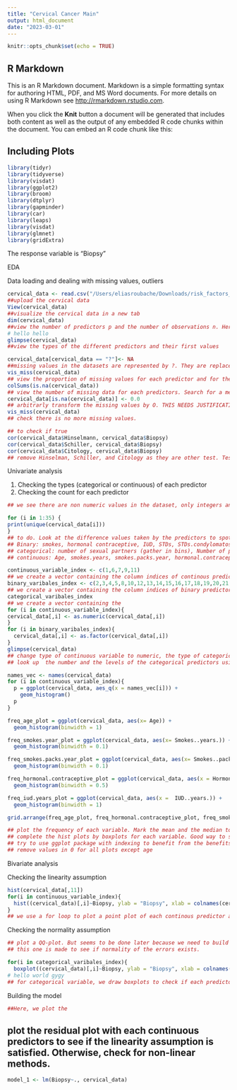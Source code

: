 ```yaml
---
title: "Cervical Cancer Main"
output: html_document
date: "2023-03-01"
---
```


```r
knitr::opts_chunk$set(echo = TRUE)
```

## R Markdown

This is an R Markdown document. Markdown is a simple formatting syntax for authoring HTML, PDF, and MS Word documents. For more details on using R Markdown see <http://rmarkdown.rstudio.com>.

When you click the **Knit** button a document will be generated that includes both content as well as the output of any embedded R code chunks within the document. You can embed an R code chunk like this:

## Including Plots


```r
library(tidyr)
library(tidyverse)
library(visdat)
library(ggplot2)
library(broom)
library(dtplyr)
library(gapminder)
library(car)
library(leaps)
library(visdat)
library(glmnet)
library(gridExtra)
```

The response variable is "Biopsy"


EDA

Data loading and dealing with missing values, outliers


```r
cervical_data <- read.csv("/Users/eliasroubache/Downloads/risk_factors_cervical_cancer.csv", header= TRUE) 
##upload the cervical data 
View(cervical_data) 
##visualize the cervical data in a new tab 
dim(cervical_data) 
##view the number of predictors p and the number of observations n. Here, p=35 and n=858. Search for a technique to output directly the number of predictors
# hello hello
glimpse(cervical_data)
##view the types of the different predictors and their first values
```

```r
cervical_data[cervical_data == "?"]<- NA 
##missing values in the datasets are represented by ?. They are replaced by NA, the value R matches for missing values. 
vis_miss(cervical_data)
## view the proportion of missing values for each predictor and for the whole data. 
colSums(is.na(cervical_data))
## view the number of missing data for each predictors. Search for a method that sees if the missing values are for the same observations. In this case, can we remove them? Idea: we can remove the predictors with more than 15% of the data missing.
cervical_data[is.na(cervical_data)] <- 0.0 
## arbitrarly transform the missing values by O. THIS NEEDS JUSTIFICATION.
vis_miss(cervical_data)
## check there is no more missing values. 
```
```r
## to check if true
cor(cervical_data$Hinselmann, cervical_data$Biopsy)
cor(cervical_data$Schiller, cervical_data$Biopsy)
cor(cervical_data$Citology, cervical_data$Biopsy)
## remove Hinselman, Schiller, and Citology as they are other test. Test relation 
```



Univariate analysis 

1. Checking the types (categorical or continuous) of each predictor
2. Checking the count for each predictor

```r
## we see there are non numeric values in the dataset, only integers and characters. 

for (i in 1:35) {
print(unique(cervical_data[i]))
}
## to do. Look at the difference values taken by the predictors to spot binary and categorical predictors. If there are 2 values, they are binary. All predictors that measures time are considered continuous (as time is infinite and can be split). Same argument for number of partners (it can be infinite). If the number of unique values is under 10 for other predictors, we say it is categorical. Between 10 and 20, gather in bins to create categorical. Otherwise, it is considered to be continuous.  
## Binary: smokes, hormonal contraceptive, IUD, STDs, STDs.condylomatosis, STDs.cervical.condylomatosis, STDs.vaginal.condylomatosis, STDs.vulvo.perineal.condylomatosis, STDs.syphilis, STDs.pelvic.inflammatory.disease, STDs.genital.herpes, STDs.molluscum.contagiosum, STDs.AIDS, STDs.HIV, STDs.Hepatitis.B, STDs.HPV, Dx.Cancer
## categorical: number of sexual partners (gather in bins), Number of pregnancies(gather in bins), STDs number, first.sexual.intercourse (gather in bins),STDs..Time.since.first.diagnosis (in bins), STDs..Time.since.last.diagnosis (in bins). For each, set 4 bins with quantiles.
## continuous: Age, smokes.years, smokes.packs.year, hormonal.contraceptive.years, IUD.years, 
```

```r
continuous_variable_index <- c(1,6,7,9,11)
## we create a vector containing the column indices of continous predictors. 
binary_varibales_index <- c(2,3,4,5,8,10,12,13,14,15,16,17,18,19,20,21,22,23,24,25,26,27,28,29,30,31,32,33,34,35)
## we create a vector containing the column indices of binary predictors. TO BE CHANGED 
categorical_varibales_index
## we create a vector containing the
for (i in continuous_variable_index){
cervical_data[,i] <- as.numeric(cervical_data[,i])  
}
for (i in binary_varibales_index){
  cervical_data[,i] <- as.factor(cervical_data[,i])
}
glimpse(cervical_data)
## change type of continuous variable to numeric, the type of categorical variable as factors.
## look up  the number and the levels of the categorical predictors using nlevels() and levels()
```

```r
names_vec <- names(cervical_data)
for (i in continuous_variable_index){
  p = ggplot(cervical_data, aes_q(x = names_vec[i])) + 
    geom_histogram()
  p
}

freq_age_plot = ggplot(cervical_data, aes(x= Age)) + 
  geom_histogram(binwidth = 1)

freq_smokes.year_plot = ggplot(cervical_data, aes(x= Smokes..years.)) + 
  geom_histogram(binwidth = 0.1)

freq_smokes.packs.year_plot = ggplot(cervical_data, aes(x= Smokes..packs.year.)) + 
  geom_histogram(binwidth = 0.1)

freq_hormonal.contraceptive_plot = ggplot(cervical_data, aes(x = Hormonal.Contraceptives..years.)) + 
  geom_histogram(binwidth = 0.5)

freq_iud.years_plot = ggplot(cervical_data, aes(x =  IUD..years.)) + 
  geom_histogram(binwidth = 1)

grid.arrange(freq_age_plot, freq_hormonal.contraceptive_plot, freq_smokes.packs.year_plot, freq_smokes.year_plot, freq_iud.years_plot, ncol = 2)

## plot the frequency of each variable. Mark the mean and the median to assess the skewness. 
## complete the hist plots by boxplots for each variable. Good way to see outliers and skewness
## try to use ggplot package with indexing to benefit from the benefits of ggplot such as density or frequoply for the moment.
## remove values in 0 for all plots except age 
```




Bivariate analysis

Checking the linearity assumption

```r

hist(cervical_data[,11])
for(i in continuous_variable_index){
  hist((cervical_data)[,i]~Biopsy, ylab = "Biopsy", xlab = colnames(cervical_data)[i], cervical_data)
}
## we use a for loop to plot a point plot of each continous predictor against the response. We then plot a line that best fit the data and check for linearity. Try for order polynomials. Try to use ggplot. 
```


Checking the normality assumption

```r
## plot a QQ-plot. But seems to be done later because we need to build the model first and have predictions to test against the real values. 
## this one is made to see if normality of the errors exists. 
```

```r
for(i in categorical_varibales_index){
  boxplot((cervical_data)[,i]~Biopsy, ylab = "Biopsy", xlab = colnames(cervical_data)[i], cervical_data)
# hello world gygy
## for categorical variable, we draw boxplots to check if each predictor has a relation with the response i.e. the dummy variable is 0 vs the dummy variable is 1. If the two bowplots overlap, there is no statistical evidence of the predictor predicting the response
```

Building the model 

```r
##Here, we plot the 
```


## plot the residual plot with each continuous predictors to see if the linearity assumption is satisfied. Otherwise, check for non-linear methods. 

```r
model_1 <- lm(Biopsy~., cervical_data)
```
